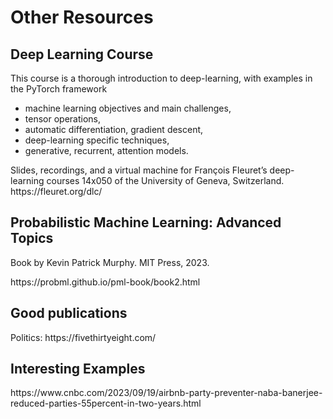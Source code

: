 # Other Resources



## Deep Learning Course

This course is a thorough introduction to deep-learning, with examples in the PyTorch framework

- machine learning objectives and main challenges,
- tensor operations,
- automatic differentiation, gradient descent,
- deep-learning specific techniques,
- generative, recurrent, attention models.

Slides, recordings, and a virtual machine for François Fleuret's deep-learning courses 14x050 of the University of Geneva, Switzerland.
https://fleuret.org/dlc/


## Probabilistic Machine Learning: Advanced Topics

Book by Kevin Patrick Murphy. MIT Press, 2023. 

https://probml.github.io/pml-book/book2.html

## Good publications

Politics: https://fivethirtyeight.com/

## Interesting Examples


https://www.cnbc.com/2023/09/19/airbnb-party-preventer-naba-banerjee-reduced-parties-55percent-in-two-years.html